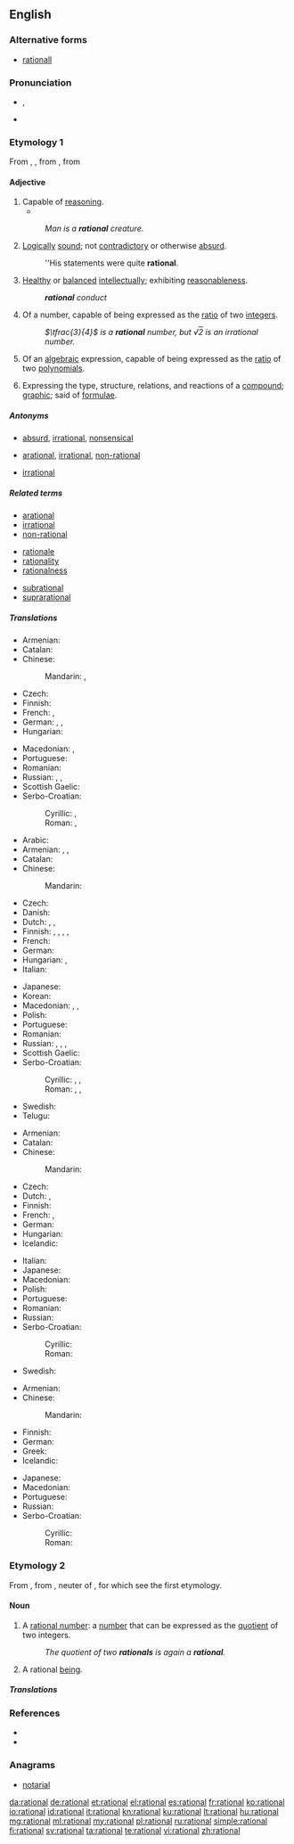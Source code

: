 {{was wotd|2009|January|20}}
==English==

===Alternative forms===
* [[rationall]] {{qualifier|obsolete}}

===Pronunciation===
* {{enPR|ră'sh(ə)nəl}}, {{IPA|/ˈræʃ(ə)nəl/}}
* {{audio|en-us-rational.ogg|Audio (US)|lang=en}}

===Etymology 1===
From {{etyl|fro|en}} {{term|rationel|lang=fro}}, {{term|rational|lang=fro}}, from {{etyl|la|en}} {{term|rationalis||of or belonging to reason, rational, reasonable|lang=la}}, from {{term|ratio||reason}}

====Adjective====
{{en-adj}}

# Capable of [[reasoning]].
#* {{quote-book|year=2001|author=Mark Sainsbury|title=Logical Forms &mdash; An Introduction to Philosophical Logic|edition=2nd|publisher=Blackwell Publishing|chapter=1|section=&sect;7|isbn=978-0-63121-679-7|page=32|passage=The utility of valid arguments is a monument to our frailty: to the fact that we are not completely '''rational''' beings.}}
#: ''Man is a '''rational''' creature.''
# [[logical|Logical]]ly [[sound]]; not [[contradictory]] or otherwise [[absurd]].
#: ''His statements were quite '''rational'''.
# {{context|of a person or personal characteristics|lang=en}} [[healthy|Healthy]] or [[balance]]d [[intellect]]ually; exhibiting [[reasonableness]].
#: '''''rational''' conduct''
# {{context|mathematics|arithmetic|number theory|not comparable|lang=en}} Of a number, capable of being expressed as the [[ratio]] of two [[integer]]s.
#: ''<math>\tfrac{3}{4}</math> is a '''rational''' number, but √<span style = "text-decoration:overline">2</span> is an irrational number.''
# {{context|mathematics|arithmetic|not comparable|lang=en}} Of an [[algebraic]] expression, capable of being expressed as the [[ratio]] of two [[polynomial]]s.
# {{context|chemistry|lang=en}} Expressing the type, structure, relations, and reactions of a [[compound]]; [[graphic]]; said of [[formula]]e.

=====Antonyms=====
* {{sense|reasonable}} [[absurd]], [[irrational]], [[nonsensical]]
* {{sense|capable of reasoning}} [[arational]], [[irrational]], [[non-rational]]
* {{sense|number theory}} [[irrational]]

=====Related terms=====
{{rel-top3|Terms etymologically related to ''rational''}}
* [[arational]]
* [[irrational]]
* [[non-rational]]
{{rel-mid3}}
* [[rationale]]
* [[rationality]]
* [[rationalness]]
{{rel-mid3}}
* [[subrational]]
* [[suprarational]]
{{rel-bottom}}

=====Translations=====
{{trans-top|capable of reasoning}}
* Armenian: {{t|hy|բանական|tr=banakan}}
* Catalan: {{t+|ca|racional}}
* Chinese:
*: Mandarin: {{t+|cmn|合理|tr=hélǐ de|alt=合理的|sc=Hani}}, {{t+|cmn|理性|tr=lǐxìng de|alt=理性的|sc=Hani}}
* Czech: {{t|cs|racionální}}
* Finnish: {{t+|fi|rationaalinen}}
* French: {{t+|fr|rationnel|m}}, {{t+|fr|rationnelle|f}}
* German: {{t+|de|vernünftig}}, {{t+|de|sinnvoll}}, {{t+|de|rational}}
* Hungarian: {{t+|hu|értelmes}}
{{trans-mid}}
* Macedonian: {{t|mk|рационален|m|tr=racionálen}}, {{t|mk|разумен|m|tr=rázumen}}
* Portuguese: {{t+|pt|racional}}
* Romanian: {{t+|ro|rațional|m|n}}
* Russian: {{t+|ru|мыслящий|tr=mýsljaščij|sc=Cyrl}}, {{t+|ru|разумный|tr=razúmnyj|sc=Cyrl}}, {{t+|ru|рациональный|tr=racionálʹnyj|sc=Cyrl}}
* Scottish Gaelic: {{t|gd|ciallach}}
* Serbo-Croatian:
*: Cyrillic: {{t|sh|рационалан}}, {{t|sh|разуман}}
*: Roman: {{t|sh|racionalan}}, {{t|sh|razuman}}
{{trans-bottom}}

{{trans-top|reasonable; not absurd}}
* Arabic: {{t|ar|عقلاني|tr=ʿaqlāniyy|sc=Arab}}
* Armenian: {{t|hy|ռացիոնալ|tr=ṙac’ional}}, {{t|hy|խելացի|tr=xelac’i}}, {{t|hy|նպատակահարմար|tr=npatakaharmar}}
* Catalan: {{t+|ca|racional}}
* Chinese:
*: Mandarin: {{t+|cmn|合理|tr=hélǐ de|alt=合理的|sc=Hani}}
* Czech: {{t|cs|racionální}}
* Danish: {{t+|da|rationel}}
* Dutch: {{t+|nl|rationeel}}, {{t+|nl|redelijk}}, {{t|nl|verstandelijk}}
* Finnish: {{t+|fi|järkevä}}, {{t|fi|järjellinen}}, {{t|fi|järkiperäinen}}, {{t|fi|järkeenkäypä}}, {{t+|fi|rationaalinen}}
* French: {{t+|fr|raisonnable}}
* German: {{t+|de|vernünftig}}
* Hungarian: {{t+|hu|racionális}}, {{t+|hu|ésszerű}}
* Italian: {{t+|it|razionale}}
{{trans-mid}}
* Japanese: {{t+|ja|合理的|tr=ごうりてき, gōriteki|sc=Jpan}}
* Korean: {{t+|ko|합리적|tr=hamnijeok|sc=Kore}}
* Macedonian: {{t|mk|рационален|m|tr=racionálen}}, {{t|mk|разумен|m|tr=rázumen}}, {{t|mk|целисходен|m|tr=celíshoden}}
* Polish: {{t+|pl|racjonalny}}
* Portuguese: {{t+|pt|racional}}
* Romanian: {{t+|ro|rațional|m|n}}
* Russian: {{t+|ru|рациональный|tr=racionálʹnyj|sc=Cyrl}}, {{t+|ru|разумный|tr=razúmnyj|sc=Cyrl}}, {{t+|ru|целесообразный|tr=celesoobráznyj|sc=Cyrl}}, {{t+|ru|рассудительный|tr=rassudítelʹnyj|sc=Cyrl}}
* Scottish Gaelic: {{t|gd|ciallach}}
* Serbo-Croatian:
*: Cyrillic: {{t|sh|рационалан}}, {{t|sh|разуман}}, {{t|sh|разборит}}
*: Roman: {{t|sh|racionalan}}, {{t|sh|razuman}}, {{t|sh|razborit}}
* Swedish: {{t+|sv|rationell}}
* Telugu: {{t|te|హేతుబద్దమైన|tr=heatubaddamaina|sc=Telu}}
{{trans-bottom}}

{{trans-top|arithmetic: of a number}}
* Armenian: {{t|hy|ռացիոնալ|tr=ṙac’ional}}
* Catalan: {{t+|ca|racional}}
* Chinese:
*: Mandarin: {{t+|cmn|有理|tr=yǒulǐ|sc=Hani}}
* Czech: {{t|cs|racionální}}
* Dutch: {{t+|nl|rationeel}}, {{t+|nl|rationele}}
* Finnish: {{t+|fi|rationaalinen|alt=rationaali-}}
* French: {{t+|fr|rationnel|m}}, {{t+|fr|rationnelle|f}}
* German: {{t+|de|rational}}
* Hungarian: {{t+|hu|racionális}}
* Icelandic: {{t|is|ræður|m}}
{{trans-mid}}
* Italian: {{t+|it|razionale}}
* Japanese: {{t|ja|有理|tr=ゆうりの, yūri-no|alt=有理の|sc=Jpan}}
* Macedonian: {{t|mk|рационален|m|tr=racionálen}}
* Polish: {{t|pl|wymierny|m}}
* Portuguese: {{t+|pt|racional}}
* Romanian: {{t+|ro|rațional|n}}
* Russian: {{t+|ru|рациональный|tr=racionálʹnyj|sc=Cyrl}}
* Serbo-Croatian:
*: Cyrillic: {{t|sh|рационалан}}
*: Roman: {{t|sh|racionalan}}
* Swedish: {{t+|sv|rationell}}
{{trans-bottom}}

{{trans-top|arithmetic: of an algebraic expression}}
* Armenian: {{t|hy|ռացիոնալ|tr=ṙac’ional}}
* Chinese:
*: Mandarin: {{t+|cmn|有理|tr=yǒulǐ|sc=Hani}}
* Finnish: {{t+|fi|rationaalinen|alt=rationaali-}}
* German: {{t+|de|rational}}
* Greek: {{t+|el|ρητός|m|sc=Grek}}
* Icelandic: {{t|is|ræður|m}}
{{trans-mid}}
* Japanese: {{t|ja|有理|tr=ゆうりの, yūri-no|alt=有理の|sc=Jpan}}
* Macedonian: {{t|mk|рационален|m|tr=racionálen}}
* Portuguese: {{t+|pt|racional}}
* Russian: {{t+|ru|рациональный|tr=racionálʹnyj|sc=Cyrl}}
* Serbo-Croatian:
*: Cyrillic: {{t|sh|рационалан}}
*: Roman: {{t|sh|racionalan}}
{{trans-bottom}}

===Etymology 2===
From {{etyl|fro|en}} {{term|rational|lang=fro}}, from {{etyl|ML.|en}} {{term|rationale||a pontifical stole, a pallium, an ornament worn over the chasuble}}, neuter of {{etyl|la|en}} {{term|rationalis||rational|lang=la}}, for which see the first etymology.

====Noun====
{{en-noun}}

# {{context|mathematics|lang=en}} A [[rational number]]: a [[number]] that can be expressed as the [[quotient]] of two integers.
#: ''The quotient of two '''rationals''' is again a '''rational'''.''
# A rational [[being]].
#: {{rfquotek|Young}}

=====Translations=====
{{trans-see|rational number}}

===References===
* {{R:Webster 1913}}
* {{R:Century 1911}}

===Anagrams===
* [[notarial#English|notarial]]

[[da:rational]]
[[de:rational]]
[[et:rational]]
[[el:rational]]
[[es:rational]]
[[fr:rational]]
[[ko:rational]]
[[io:rational]]
[[id:rational]]
[[it:rational]]
[[kn:rational]]
[[ku:rational]]
[[lt:rational]]
[[hu:rational]]
[[mg:rational]]
[[ml:rational]]
[[my:rational]]
[[pl:rational]]
[[ru:rational]]
[[simple:rational]]
[[fi:rational]]
[[sv:rational]]
[[ta:rational]]
[[te:rational]]
[[vi:rational]]
[[zh:rational]]